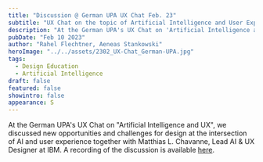 ```yaml
---
title: "Discussion @ German UPA UX Chat Feb. 23"
subtitle: "UX Chat on the topic of Artificial Intelligence and User Experience"
description: "At the German UPA's UX Chat on 'Artificial Intelligence and UX', we discussed new opportunities and challenges for design at the intersection of AI and user experience together with Matthias L. Chavanne, Lead AI & UX Designer at IBM."
pubDate: "Feb 10 2023"
author: "Rahel Flechtner, Aeneas Stankowski"
heroImage: "../../assets/2302_UX-Chat_German-UPA.jpg"
tags:
  - Design Education
  - Artificial Intelligence
draft: false
featured: false
showintro: false
appearance: S
---
```


At the German UPA's UX Chat on "Artificial Intelligence and UX", we discussed new opportunities and challenges for design at the intersection of AI and user experience together with Matthias L. Chavanne, Lead AI & UX Designer at IBM. A recording of the discussion is available [here](https://germanupa.de/veranstaltungen/veranstaltungskalender/ux-chat-kuenstliche-intelligenz-und-ux).
